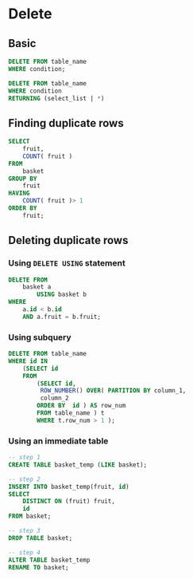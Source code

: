 # Delete

## Basic

```sql
DELETE FROM table_name
WHERE condition;
```

```sql
DELETE FROM table_name
WHERE condition
RETURNING (select_list | *)
```

## Finding duplicate rows

```sql
SELECT
    fruit,
    COUNT( fruit )
FROM
    basket
GROUP BY
    fruit
HAVING
    COUNT( fruit )> 1
ORDER BY
    fruit;
```


## Deleting duplicate rows

### Using `DELETE USING` statement

```sql
DELETE FROM
    basket a
        USING basket b
WHERE
    a.id < b.id
    AND a.fruit = b.fruit;
```


### Using subquery

```sql
DELETE FROM table_name
WHERE id IN
    (SELECT id
    FROM 
        (SELECT id,
         ROW_NUMBER() OVER( PARTITION BY column_1,
         column_2
        ORDER BY  id ) AS row_num
        FROM table_name ) t
        WHERE t.row_num > 1 );
```


### Using an immediate table

```sql
-- step 1
CREATE TABLE basket_temp (LIKE basket);

-- step 2
INSERT INTO basket_temp(fruit, id)
SELECT 
    DISTINCT ON (fruit) fruit,
    id
FROM basket; 

-- step 3
DROP TABLE basket;

-- step 4
ALTER TABLE basket_temp 
RENAME TO basket;
```
